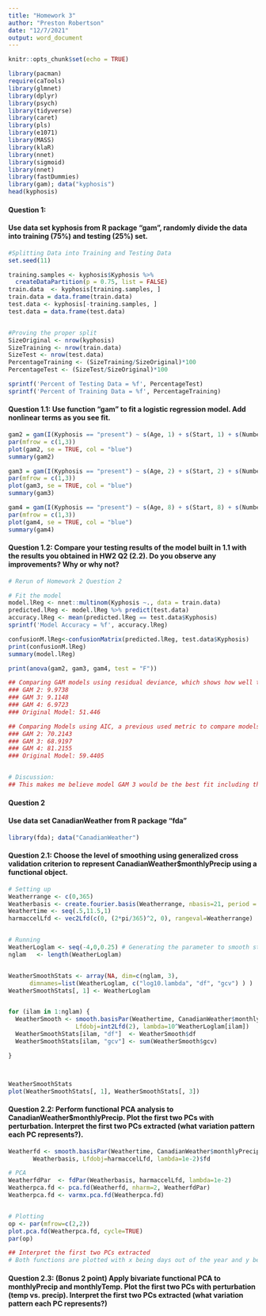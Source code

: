 ---
title: "Homework 3"
author: "Preston Robertson"
date: "12/7/2021"
output: word_document
---

```{r setup, include=FALSE}
knitr::opts_chunk$set(echo = TRUE)
```


```{r}
library(pacman)
require(caTools)
library(glmnet)  
library(dplyr)  
library(psych) 
library(tidyverse)
library(caret)
library(pls)
library(e1071)
library(MASS)
library(klaR)
library(nnet)
library(sigmoid)
library(nnet)
library(fastDummies)
library(gam); data("kyphosis")
head(kyphosis)
```


#### Question 1: #####################################################################################################

#### Use data set kyphosis from R package “gam”, randomly divide the data into training (75%) and testing (25%) set.

```{r}

#Splitting Data into Training and Testing Data
set.seed(11)

training.samples <- kyphosis$Kyphosis %>%
  createDataPartition(p = 0.75, list = FALSE)
train.data  <- kyphosis[training.samples, ]
train.data = data.frame(train.data)
test.data <- kyphosis[-training.samples, ]
test.data = data.frame(test.data)


#Proving the proper split
SizeOriginal <- nrow(kyphosis)
SizeTraining <- nrow(train.data)
SizeTest <- nrow(test.data)
PercentageTraining <- (SizeTraining/SizeOriginal)*100
PercentageTest <- (SizeTest/SizeOriginal)*100

sprintf('Percent of Testing Data = %f', PercentageTest)
sprintf('Percent of Training Data = %f', PercentageTraining)


```

#### Question 1.1: Use function “gam” to fit a logistic regression model. Add nonlinear terms as you see fit. 

```{r}

gam2 = gam(I(Kyphosis == "present") ~ s(Age, 1) + s(Start, 1) + s(Number, 1), data = kyphosis)
par(mfrow = c(1,3))
plot(gam2, se = TRUE, col = "blue")
summary(gam2)

```
```{r}

gam3 = gam(I(Kyphosis == "present") ~ s(Age, 2) + s(Start, 2) + s(Number, 2), data = kyphosis)
par(mfrow = c(1,3))
plot(gam3, se = TRUE, col = "blue")
summary(gam3)

```
```{r}

gam4 = gam(I(Kyphosis == "present") ~ s(Age, 8) + s(Start, 8) + s(Number, 8), data = kyphosis)
par(mfrow = c(1,3))
plot(gam4, se = TRUE, col = "blue")
summary(gam4)

```



#### Question 1.2: Compare your testing results of the model built in 1.1 with the results you obtained in HW2 Q2 (2.2). Do you observe any improvements? Why or why not?

```{r}
# Rerun of Homework 2 Question 2

# Fit the model
model.lReg <- nnet::multinom(Kyphosis ~., data = train.data)
predicted.lReg <- model.lReg %>% predict(test.data)
accuracy.lReg <- mean(predicted.lReg == test.data$Kyphosis)
sprintf('Model Accuracy = %f', accuracy.lReg)

confusionM.lReg<-confusionMatrix(predicted.lReg, test.data$Kyphosis)
print(confusionM.lReg)
summary(model.lReg)

```
```{r}

print(anova(gam2, gam3, gam4, test = "F"))

## Comparing GAM models using residual deviance, which shows how well the model responds to the predictors
### GAM 2: 9.9738
### GAM 3: 9.1148
### GAM 4: 6.9723
### Original Model: 51.446

## Comparing Models using AIC, a previous used metric to compare models.
### GAM 2: 70.2143 
### GAM 3: 68.9197
### GAM 4: 81.2155
### Original Model: 59.4405


# Discussion: 
## This makes me believe model GAM 3 would be the best fit including the solution from our last homework. This is due the model having both the second lowest AIC and Residual Deviance which makes it the best model overall. 

```


#### Question 2 ######################################################################################################

#### Use data set CanadianWeather from R package “fda”

```{r}

library(fda); data("CanadianWeather")

```

#### Question 2.1: Choose the level of smoothing using generalized cross validation criterion to represent CanadianWeather$monthlyPrecip using a functional object.

```{r}
# Setting up 
Weatherrange <- c(0,365)
Weatherbasis <- create.fourier.basis(Weatherrange, nbasis=21, period = 365)
Weathertime <- seq(.5,11.5,1)
harmaccelLfd <- vec2Lfd(c(0, (2*pi/365)^2, 0), rangeval=Weatherrange)


# Running
WeatherLoglam <- seq(-4,0,0.25) # Generating the parameter to smooth stats
nglam   <- length(WeatherLoglam)


WeatherSmoothStats <- array(NA, dim=c(nglam, 3),
      dimnames=list(WeatherLoglam, c("log10.lambda", "df", "gcv") ) )
WeatherSmoothStats[, 1] <- WeatherLoglam


for (ilam in 1:nglam) {
  WeatherSmooth <- smooth.basisPar(Weathertime, CanadianWeather$monthlyPrecip, Weatherbasis,
                   Lfdobj=int2Lfd(2), lambda=10^WeatherLoglam[ilam])
  WeatherSmoothStats[ilam, "df"]  <- WeatherSmooth$df
  WeatherSmoothStats[ilam, "gcv"] <- sum(WeatherSmooth$gcv)

}



WeatherSmoothStats
plot(WeatherSmoothStats[, 1], WeatherSmoothStats[, 3])

```

#### Question 2.2: Perform functional PCA analysis to CanadianWeather$monthlyPrecip. Plot the first two PCs with perturbation. Interpret the first two PCs extracted (what variation pattern each PC represents?). 

```{r}


Weatherfd <- smooth.basisPar(Weathertime, CanadianWeather$monthlyPrecip,
       Weatherbasis, Lfdobj=harmaccelLfd, lambda=1e-2)$fd

# PCA
WeatherfdPar  <- fdPar(Weatherbasis, harmaccelLfd, lambda=1e-2)
Weatherpca.fd <- pca.fd(Weatherfd, nharm=2, WeatherfdPar)
Weatherpca.fd <- varmx.pca.fd(Weatherpca.fd)


# Plotting
op <- par(mfrow=c(2,2))
plot.pca.fd(Weatherpca.fd, cycle=TRUE)
par(op)

## Interpret the first two PCs extracted
# Both functions are plotted with x being days out of the year and y being the variation, Based off these graphs it can be interpreted that the PCA function 1 has very variability at the beginning of the year and the rest rest of the year has very low variation. PCA function 2 is vice-versa. This shows that the two PCA functions are enough to represent the Canadian Weather data because the high variation does not overlap.

```

#### Question 2.3: (Bonus 2 point) Apply bivariate functional PCA to monthlyPrecip and monthlyTemp. Plot the first two PCs with perturbation (temp vs. precip). Interpret the first two PCs extracted (what variation pattern each PC represents?)

```{r}

```

